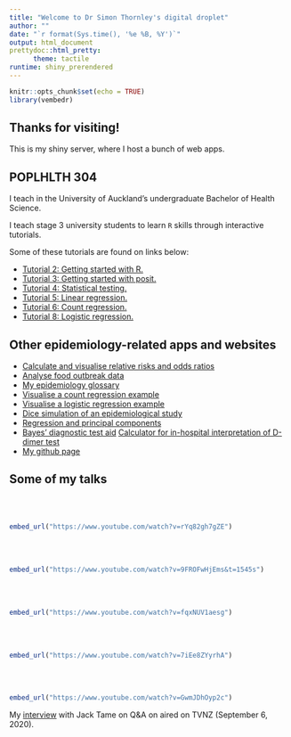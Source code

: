 ```yaml
---
title: "Welcome to Dr Simon Thornley's digital droplet"
author: ""
date: "`r format(Sys.time(), '%e %B, %Y')`"
output: html_document
prettydoc::html_pretty:
      theme: tactile
runtime: shiny_prerendered
---
```


```r
knitr::opts_chunk$set(echo = TRUE)
library(vembedr)
```


## Thanks for visiting!

This is my shiny server, where I host a bunch of web apps.

## POPLHLTH 304

I teach in the University of Auckland's undergraduate Bachelor of Health Science.

I teach stage 3 university students to learn `R` skills through interactive tutorials.

Some of these tutorials are found on links below:

- [Tutorial 2: Getting started with R.    ](http://sithor.com/shiny/304_tutorials/Tut_2/){target="_blank"}
- [Tutorial 3: Getting started with posit.    ](http://sithor.com/shiny/304_tutorials/Tut_3/){target="_blank"}
- [Tutorial 4: Statistical testing.    ](http://sithor.com/shiny/304_tutorials/Tut_4/){target="_blank"}
- [Tutorial 5: Linear regression.    ](http://sithor.com/shiny/304_tutorials/Tut_5/){target="_blank"}
- [Tutorial 6: Count regression.    ](http://sithor.com/shiny/304_tutorials/Tut_6/){target="_blank"}
- [Tutorial 8: Logistic regression.    ](http://sithor.com/shiny/304_tutorials/Tut_8/){target="_blank"}


## Other epidemiology-related apps and websites

- [Calculate and visualise relative risks and odds ratios](http://sithor.com/shiny/Relative_risk_shiny/){target="_blank"}
- [Analyse food outbreak data](http://sithor.com/shiny/Food_outbreak/){target="_blank"}
- [My epidemiology glossary](https://rpubs.com/sithor/epidemiological_glossary){target="_blank"}
- [Visualise a count regression example](https://rpubs.com/sithor/Permethrin_ARF_regression){target="_blank"}
- [Visualise a logistic regression example](https://sithor.shinyapps.io/Logistic_regression/){target="_blank"}
- [Dice simulation of an epidemiological study](https://sithor.shinyapps.io/Epi_teaching/){target="_blank"}
- [Regression and principal components](https://sithor.shinyapps.io/regress_princomp/){target="_blank"}
- [Bayes' diagnostic test aid](https://sithor.shinyapps.io/Bayes_Diagnostic_test/){target="_blank"}
[Calculator for in-hospital interpretation of D-dimer test](https://sithor.shinyapps.io/Pulmonary_embolus/){target="_blank"}
- [My github page](https://github.com/sithor/){target="_blank"}

## Some of my talks
<br></br>
```r
embed_url("https://www.youtube.com/watch?v=rYq82gh7gZE")
```

<br></br>

```r
embed_url("https://www.youtube.com/watch?v=9FROFwHjEms&t=1545s")
```

<br></br>

```r
embed_url("https://www.youtube.com/watch?v=fqxNUV1aesg")
```

<br></br>

```r
embed_url("https://www.youtube.com/watch?v=7iEe8ZYyrhA")
```

<br></br>

```r
embed_url("https://www.youtube.com/watch?v=GwmJDhOyp2c")
```

My [interview](https://www.1news.co.nz/2020/09/06/not-lockdowns-controversial-epidemiologist-calls-for-end-to-irrational-covid-19-elimination-strategy/){target="_blank"} with Jack Tame on Q&A on aired on TVNZ (September 6, 2020).
